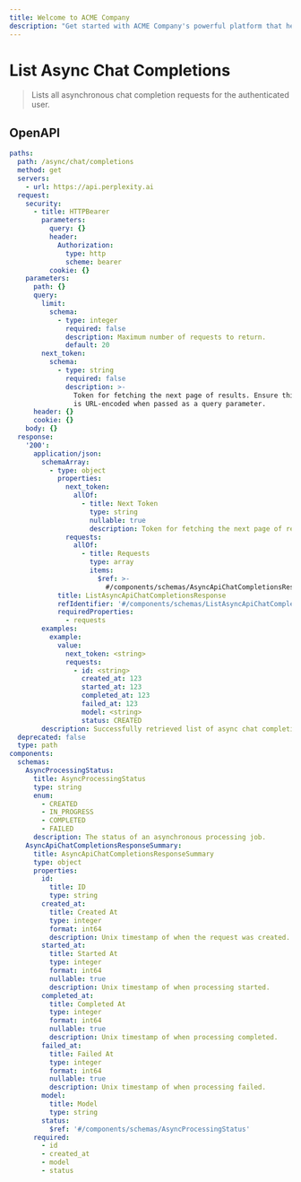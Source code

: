 ```yaml
---
title: Welcome to ACME Company
description: "Get started with ACME Company's powerful platform that helps teams achieve more together. Learn about features, pricing, and how to get up and running quickly."
---
```


# List Async Chat Completions

> Lists all asynchronous chat completion requests for the authenticated user.

## OpenAPI

````yaml get /async/chat/completions
paths:
  path: /async/chat/completions
  method: get
  servers:
    - url: https://api.perplexity.ai
  request:
    security:
      - title: HTTPBearer
        parameters:
          query: {}
          header:
            Authorization:
              type: http
              scheme: bearer
          cookie: {}
    parameters:
      path: {}
      query:
        limit:
          schema:
            - type: integer
              required: false
              description: Maximum number of requests to return.
              default: 20
        next_token:
          schema:
            - type: string
              required: false
              description: >-
                Token for fetching the next page of results. Ensure this token
                is URL-encoded when passed as a query parameter.
      header: {}
      cookie: {}
    body: {}
  response:
    '200':
      application/json:
        schemaArray:
          - type: object
            properties:
              next_token:
                allOf:
                  - title: Next Token
                    type: string
                    nullable: true
                    description: Token for fetching the next page of results.
              requests:
                allOf:
                  - title: Requests
                    type: array
                    items:
                      $ref: >-
                        #/components/schemas/AsyncApiChatCompletionsResponseSummary
            title: ListAsyncApiChatCompletionsResponse
            refIdentifier: '#/components/schemas/ListAsyncApiChatCompletionsResponse'
            requiredProperties:
              - requests
        examples:
          example:
            value:
              next_token: <string>
              requests:
                - id: <string>
                  created_at: 123
                  started_at: 123
                  completed_at: 123
                  failed_at: 123
                  model: <string>
                  status: CREATED
        description: Successfully retrieved list of async chat completion requests.
  deprecated: false
  type: path
components:
  schemas:
    AsyncProcessingStatus:
      title: AsyncProcessingStatus
      type: string
      enum:
        - CREATED
        - IN_PROGRESS
        - COMPLETED
        - FAILED
      description: The status of an asynchronous processing job.
    AsyncApiChatCompletionsResponseSummary:
      title: AsyncApiChatCompletionsResponseSummary
      type: object
      properties:
        id:
          title: ID
          type: string
        created_at:
          title: Created At
          type: integer
          format: int64
          description: Unix timestamp of when the request was created.
        started_at:
          title: Started At
          type: integer
          format: int64
          nullable: true
          description: Unix timestamp of when processing started.
        completed_at:
          title: Completed At
          type: integer
          format: int64
          nullable: true
          description: Unix timestamp of when processing completed.
        failed_at:
          title: Failed At
          type: integer
          format: int64
          nullable: true
          description: Unix timestamp of when processing failed.
        model:
          title: Model
          type: string
        status:
          $ref: '#/components/schemas/AsyncProcessingStatus'
      required:
        - id
        - created_at
        - model
        - status
````